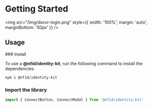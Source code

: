 
# Getting Started
 
<img src="/img/dscvr-login.png" style={{ width: '100%', margin: 'auto', marginBottom: '50px' }} />


 
## Usage

<Steps>
### Install

To use a **@nfid/identity-kit**, run the following command to install the dependencies:

```sh npm2yarn
npm i @nfid/identity-kit
```

### Import the library

```typescript
import { ConnectButton, ConnectModal } from '@nfid/identity-kit'


```

</Steps>